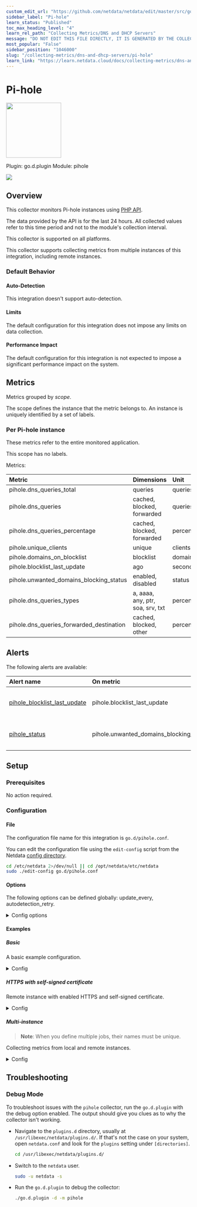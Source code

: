 ```yaml
---
custom_edit_url: "https://github.com/netdata/netdata/edit/master/src/go/collectors/go.d.plugin/modules/pihole/metadata.yaml"
sidebar_label: "Pi-hole"
learn_status: "Published"
toc_max_heading_level: "4"
learn_rel_path: "Collecting Metrics/DNS and DHCP Servers"
message: "DO NOT EDIT THIS FILE DIRECTLY, IT IS GENERATED BY THE COLLECTOR'S metadata.yaml FILE"
most_popular: "False"
sidebar_position: "1046000"
slug: "/collecting-metrics/dns-and-dhcp-servers/pi-hole"
learn_link: "https://learn.netdata.cloud/docs/collecting-metrics/dns-and-dhcp-servers/pi-hole"
---
```



# Pi-hole


<img src="https://netdata.cloud/img/pihole.png" width="150"/>


Plugin: go.d.plugin
Module: pihole

<img src="https://img.shields.io/badge/maintained%20by-Netdata-%2300ab44" />

## Overview

This collector monitors Pi-hole instances using [PHP API](https://github.com/pi-hole/AdminLTE).

The data provided by the API is for the last 24 hours. All collected values refer to this time period and not to the
module's collection interval.




This collector is supported on all platforms.

This collector supports collecting metrics from multiple instances of this integration, including remote instances.


### Default Behavior

#### Auto-Detection

This integration doesn't support auto-detection.

#### Limits

The default configuration for this integration does not impose any limits on data collection.

#### Performance Impact

The default configuration for this integration is not expected to impose a significant performance impact on the system.


## Metrics

Metrics grouped by *scope*.

The scope defines the instance that the metric belongs to. An instance is uniquely identified by a set of labels.



### Per Pi-hole instance

These metrics refer to the entire monitored application.

This scope has no labels.

Metrics:

| Metric | Dimensions | Unit |
|:------|:----------|:----|
| pihole.dns_queries_total | queries | queries |
| pihole.dns_queries | cached, blocked, forwarded | queries |
| pihole.dns_queries_percentage | cached, blocked, forwarded | percentage |
| pihole.unique_clients | unique | clients |
| pihole.domains_on_blocklist | blocklist | domains |
| pihole.blocklist_last_update | ago | seconds |
| pihole.unwanted_domains_blocking_status | enabled, disabled | status |
| pihole.dns_queries_types | a, aaaa, any, ptr, soa, srv, txt | percentage |
| pihole.dns_queries_forwarded_destination | cached, blocked, other | percentage |



## Alerts


The following alerts are available:

| Alert name  | On metric | Description |
|:------------|:----------|:------------|
| [ pihole_blocklist_last_update ](https://github.com/netdata/netdata/blob/master/src/health/health.d/pihole.conf) | pihole.blocklist_last_update | gravity.list (blocklist) file last update time |
| [ pihole_status ](https://github.com/netdata/netdata/blob/master/src/health/health.d/pihole.conf) | pihole.unwanted_domains_blocking_status | unwanted domains blocking is disabled |


## Setup

### Prerequisites

No action required.

### Configuration

#### File

The configuration file name for this integration is `go.d/pihole.conf`.


You can edit the configuration file using the `edit-config` script from the
Netdata [config directory](/docs/netdata-agent/configuration#the-netdata-config-directory).

```bash
cd /etc/netdata 2>/dev/null || cd /opt/netdata/etc/netdata
sudo ./edit-config go.d/pihole.conf
```
#### Options

The following options can be defined globally: update_every, autodetection_retry.


<details><summary>Config options</summary>

| Name | Description | Default | Required |
|:----|:-----------|:-------|:--------:|
| update_every | Data collection frequency. | 5 | no |
| autodetection_retry | Recheck interval in seconds. Zero means no recheck will be scheduled. | 0 | no |
| url | Server URL. | http://127.0.0.1 | yes |
| setup_vars_path | Path to setupVars.conf. This file is used to get the web password. | /etc/pihole/setupVars.conf | no |
| timeout | HTTP request timeout. | 5 | no |
| username | Username for basic HTTP authentication. |  | no |
| password | Password for basic HTTP authentication. |  | no |
| proxy_url | Proxy URL. |  | no |
| proxy_username | Username for proxy basic HTTP authentication. |  | no |
| proxy_password | Password for proxy basic HTTP authentication. |  | no |
| method | HTTP request method. | GET | no |
| body | HTTP request body. |  | no |
| headers | HTTP request headers. |  | no |
| not_follow_redirects | Redirect handling policy. Controls whether the client follows redirects. | no | no |
| tls_skip_verify | Server certificate chain and hostname validation policy. Controls whether the client performs this check. | no | no |
| tls_ca | Certification authority that the client uses when verifying the server's certificates. |  | no |
| tls_cert | Client TLS certificate. |  | no |
| tls_key | Client TLS key. |  | no |

</details>

#### Examples

##### Basic

A basic example configuration.

<details><summary>Config</summary>

```yaml
jobs:
  - name: local
    url: http://127.0.0.1

```
</details>

##### HTTPS with self-signed certificate

Remote instance with enabled HTTPS and self-signed certificate.

<details><summary>Config</summary>

```yaml
jobs:
  - name: local
    url: https://203.0.113.11
    tls_skip_verify: yes
    password: 1ebd33f882f9aa5fac26a7cb74704742f91100228eb322e41b7bd6e6aeb8f74b

```
</details>

##### Multi-instance

> **Note**: When you define multiple jobs, their names must be unique.

Collecting metrics from local and remote instances.


<details><summary>Config</summary>

```yaml
jobs:
  - name: local
    url: http://127.0.0.1

  - name: remote
    url: http://203.0.113.10
    password: 1ebd33f882f9aa5fac26a7cb74704742f91100228eb322e41b7bd6e6aeb8f74b

```
</details>



## Troubleshooting

### Debug Mode

To troubleshoot issues with the `pihole` collector, run the `go.d.plugin` with the debug option enabled. The output
should give you clues as to why the collector isn't working.

- Navigate to the `plugins.d` directory, usually at `/usr/libexec/netdata/plugins.d/`. If that's not the case on
  your system, open `netdata.conf` and look for the `plugins` setting under `[directories]`.

  ```bash
  cd /usr/libexec/netdata/plugins.d/
  ```

- Switch to the `netdata` user.

  ```bash
  sudo -u netdata -s
  ```

- Run the `go.d.plugin` to debug the collector:

  ```bash
  ./go.d.plugin -d -m pihole
  ```


